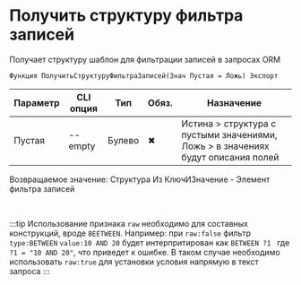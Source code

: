 ﻿---
sidebar_position: 5
---


# Получить структуру фильтра записей
 Получает структуру шаблон для фильтрации записей в запросах ORM



`Функция ПолучитьСтруктуруФильтраЗаписей(Знач Пустая = Ложь) Экспорт`

  | Параметр | CLI опция | Тип | Обяз. | Назначение |
  |-|-|-|-|-|
  | Пустая | --empty | Булево | &#x2716; | Истина > структура с пустыми значениями, Ложь > в значениях будут описания полей |

  
  Возвращаемое значение:   Структура Из КлючИЗначение - Элемент фильтра записей

<br/>

:::tip
Использование признака `raw` необходимо для составных конструкций, вроде `BEETWEEN`. Например: при `raw:false` фильтр `type:BETWEEN` `value:10 AND 20` будет интерпритирован как `BETWEEN ?1 ` где `?1 = "10 AND 20"`, что приведет к ошибке. В таком случае необходимо использовать `raw:true` для установки условия напрямую в текст запроса
:::
<br/>



```bsl title="Пример использования для 1С:Предприятие/OneScript"

```
    




